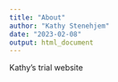 ```yaml
---
title: "About"
author: "Kathy Stenehjem"
date: "2023-02-08"
output: html_document
---
```


Kathy's trial website